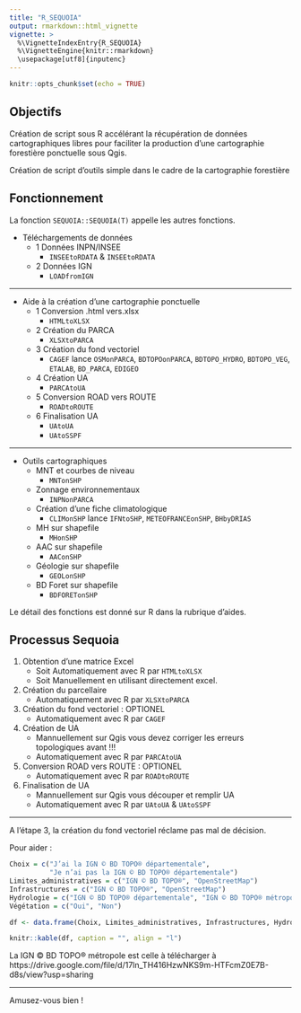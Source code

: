 ```yaml
---
title: "R_SEQUOIA"
output: rmarkdown::html_vignette
vignette: >
  %\VignetteIndexEntry{R_SEQUOIA}
  %\VignetteEngine{knitr::rmarkdown}
  \usepackage[utf8]{inputenc}
---
```


```r
knitr::opts_chunk$set(echo = TRUE)
```

## Objectifs

Création de script sous R accélérant la récupération de données cartographiques libres pour faciliter la
production d’une cartographie forestière ponctuelle sous Qgis.

Création de script d'outils simple dans le cadre de la cartographie forestière

## Fonctionnement
La fonction `SEQUOIA::SEQUOIA(T)` appelle les autres fonctions.

- Téléchargements de données
  - 1 Données INPN/INSEE
    - `INSEEtoRDATA` & `INSEEtoRDATA`
  - 2 Données IGN
    - `LOADfromIGN`
    
***
- Aide à la création d'une cartographie ponctuelle
  - 1 Conversion .html vers.xlsx
    - `HTMLtoXLSX`
  - 2 Création du PARCA
    - `XLSXtoPARCA`
  - 3 Création du fond vectoriel
    - `CAGEF` lance `OSMonPARCA`, `BDTOPOonPARCA`, `BDTOPO_HYDRO`, `BDTOPO_VEG`, `ETALAB`, `BD_PARCA`, `EDIGEO`
  - 4 Création UA
    - `PARCAtoUA`
  - 5 Conversion ROAD vers ROUTE
    - `ROADtoROUTE`
  - 6 Finalisation UA
    - `UAtoUA`
    - `UAtoSSPF`
    
***
- Outils cartographiques
  - MNT et courbes de niveau
    - `MNTonSHP`
  - Zonnage environnementaux
    - `INPNonPARCA`
  - Création d'une fiche climatologique
    - `CLIMonSHP` lance `IFNtoSHP`, `METEOFRANCEonSHP`, `BHbyDRIAS`
  - MH sur shapefile
    - `MHonSHP`
  - AAC sur shapefile
    - `AAConSHP`
  - Géologie sur shapefile
    - `GEOLonSHP`
  - BD Foret sur shapefile
    - `BDFORETonSHP`
    
Le détail des fonctions est donné sur R dans la rubrique d’aides.

## Processus Sequoia
1. Obtention d'une matrice Excel
   - Soit Automatiquement avec R par `HTMLtoXLSX`
   - Soit Manuellement en utilisant directement excel.
2. Création du parcellaire
   - Automatiquement avec R par `XLSXtoPARCA`
3. Création du fond vectoriel : OPTIONEL
   - Automatiquement avec R par `CAGEF`
4. Création de UA
   - Mannuellement sur Qgis vous devez corriger les erreurs topologiques avant !!!
   - Automatiquement avec R par `PARCAtoUA`
5. Conversion ROAD vers ROUTE : OPTIONEL
   - Automatiquement avec R par `ROADtoROUTE`
6. Finalisation de UA
   - Mannuellement sur Qgis vous découper et remplir UA
   - Automatiquement avec R par `UAtoUA` & `UAtoSSPF`

***

A l'étape 3, la création du fond vectoriel réclame pas mal de décision.

Pour aider :

```r
Choix = c("J’ai la IGN © BD TOPO® départementale",
          "Je n’ai pas la IGN © BD TOPO® départementale")
Limites_administratives = c("IGN © BD TOPO®", "OpenStreetMap")
Infrastructures = c("IGN © BD TOPO®", "OpenStreetMap")
Hydrologie = c("IGN © BD TOPO® départementale", "IGN © BD TOPO® métropole")
Végétation = c("Oui", "Non")

df <- data.frame(Choix, Limites_administratives, Infrastructures, Hydrologie, Végétation)

knitr::kable(df, caption = "", align = "l")
```

La IGN © BD TOPO® métropole est celle à télécharger à https://drive.google.com/file/d/17ln_TH416HzwNKS9m-HTFcmZ0E7B-d8s/view?usp=sharing


***

Amusez-vous bien !